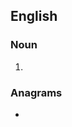 ==English==

===Noun===
{{head|en|noun form}}

# {{plural of|braincase|lang=en}}

===Anagrams===
* {{anagrams|en|a=aabceinrss|Arabicness}}